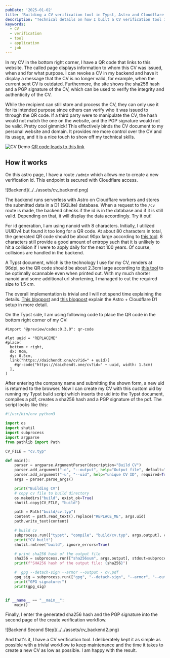 ```yaml
---
pubDate: '2025-01-02'
title: 'Building a CV verification tool in Typst, Astro and Cloudflare D1'
description: "Technical details on how I built a CV verification tool in Typst, Astro and Cloudflare D1."
keywords:
  - CV
  - verification
  - tool
  - application
  - job
---
```


In my CV in the bottom right corner, I have a QR code that links to this website. The called page displays information to whom this CV was issued, when and for what purpose. I can revoke a CV in my backend and have it display a message that the CV is no longer valid, for example, when the current sent CV is outdated. Furthermore, the site shows the sha256 hash and a PGP signature of the CV, which can be used to verify the integrity and authenticity of the CV.

While the recipient can still store and process the CV, they can only use it for its intended purpose since others can verify who it was issued to through the QR code. If a third party were to manipulate the CV, the hash would not match the one on the website, and the PGP signature would not be valid.
Pretty cool gimmick! This effectively binds the CV document to my personal website and domain. It provides me more control over the CV and its usage, and it is a nice touch to show off my technical skills.

![CV Demo](../../assets/cv_demo.png)
[QR code leads to this link](https://daichendt.one/cv?id=RtoiZRTN)


## How it works

On this astro page, I have a route `/admin` which allows me to create a new verification id. This endpoint is secured with Cloudflare access.

<div style={{
  maxWidth: '500px',
  width: '100%',
  margin: '0 auto',
  textAlign: 'center'
}}>
  ![Backend](../../assets/cv_backend.png)
</div>

The backend runs serverless with Astro on Cloudflare workers and stores the submitted data in a D1 (SQLite) database. When a request to the `/cv` route is made, the backend checks if the id is in the database and if it is still valid. Depending on that, it will display the data accordingly. Try it out!

For id generation, I am using nanoid with 8 characters. Initially, I utilized UUIDv4 but found it too long for a QR code. At about 80 characters in total, the generated QR code should be about 90px large according to [this tool](https://certifiedcalculator.com/qr-code-size-calculator/). 8 characters still provide a good amount of entropy such that it is unlikely to hit a collision if I were to apply daily for the next 100 years. Of course, collisions are handled in the backend.

A Typst document, which is the technology I use for my CV, renders at 96dpi, so the QR code should be about 2.3cm large according to [this tool](https://www.pixelto.net/px-to-cm-converter) to be optimally scannable even when printed out. With my much shorter nanoid and some additional url shortening, I managed to cut the required size to 1.5 cm.

The overall implementation is trivial and I will not spend time explaining the details. [This blogpost](https://snorre.io/blog/2024-05-06-likes-cloudflare-d1-astro-api-endpoints/) and [this blogpost](https://kevinkipp.com/blog/going-full-stack-on-astro-with-cloudflare-d1-and-drizzle/) explain the Astro + Cloudflare D1 setup in more detail.

On the Typst side, I am using following code to place the QR code in the bottom right corner of my CV:

```typst
#import "@preview/cades:0.3.0": qr-code

#let uuid = "REPLACEME"
#place(
  bottom + right,
  dx: 0cm,
  dy: 0.5cm,
  link("https://daichendt.one/cv?id=" + uuid)[
    #qr-code("https://daichendt.one/cv?id=" + uuid, width: 1.5cm)
  ],
)
```

After entering the company name and submitting the shown form, a new uid is returned to the browser. Now I can create my CV with this custom uid by running my Typst build script which inserts the uid into the Typst document, compiles a pdf, creates a sha256 hash and a PGP signature of the pdf. The script looks like this:

```python
#!/usr/bin/env python3

import os
import shutil
import subprocess
import argparse
from pathlib import Path

CV_FILE = "cv.typ"

def main():
    parser = argparse.ArgumentParser(description="Build CV")
    parser.add_argument("-o", "--output", help="Output file", default="cv.pdf")
    parser.add_argument("-u", "--uid", help="unique CV ID", required=True)
    args = parser.parse_args()

    print("Building CV")
    # copy cv file to build directory
    os.makedirs("build", exist_ok=True)
    shutil.copy(CV_FILE, "build")

    path = Path("build/cv.typ")
    content = path.read_text().replace("REPLACE_ME", args.uid)
    path.write_text(content)

    # build cv
    subprocess.run(["typst", "compile", "build/cv.typ", args.output], check=True)
    print("CV built")
    shutil.rmtree("build", ignore_errors=True)

    # print sha256 hash of the output file
    sha256 = subprocess.run(["sha256sum", args.output], stdout=subprocess.PIPE, check=True).stdout.decode().split()[0]
    print(f"SHA256 hash of the output file: {sha256}")

    #  gpg --detach-sign --armor --output - cv.pdf
    gpg_sig = subprocess.run(["gpg", "--detach-sign", "--armor", "--output", "-", args.output], stdout=subprocess.PIPE, check=True).stdout.decode()
    print("GPG signature:")
    print(gpg_sig)


if __name__ == "__main__":
    main()
```

Finally, I enter the generated sha256 hash and the PGP signature into the second page of the create verification workflow.

<div style={{
  maxWidth: '500px',
  width: '100%',
  margin: '0 auto',
  textAlign: 'center'
}}>
  ![Backend Second Step](../../assets/cv_backend2.png)
</div>

And that's it, I have a CV verification tool. I deliberately kept it as simple as possible with a trivial workflow to keep maintenance and the time it takes to create a new CV as low as possible. I am happy with the result.
